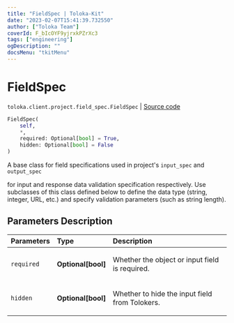 ```yaml
---
title: "FieldSpec | Toloka-Kit"
date: "2023-02-07T15:41:39.732550"
author: ["Toloka Team"]
coverId: F_bIcOYF9yjrxkPZrXc3
tags: ["engineering"]
ogDescription: ""
docsMenu: "tkitMenu"
---
```


# FieldSpec
`toloka.client.project.field_spec.FieldSpec` | [Source code](https://github.com/Toloka/toloka-kit/blob/v1.1.3/src/client/project/field_spec.py#L48)

```python
FieldSpec(
    self,
    *,
    required: Optional[bool] = True,
    hidden: Optional[bool] = False
)
```

A base class for field specifications used in project's `input_spec` and `output_spec`

for input and response data validation specification respectively. Use subclasses of this
class defined below to define the data type (string, integer, URL, etc.) and specify
validation parameters (such as string length).

## Parameters Description

| Parameters | Type | Description |
| :----------| :----| :-----------|
`required`|**Optional\[bool\]**|<p>Whether the object or input field is required.</p>
`hidden`|**Optional\[bool\]**|<p>Whether to hide the input field from Tolokers.</p>